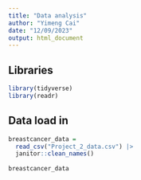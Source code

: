 ```yaml
---
title: "Data analysis"
author: "Yimeng Cai"
date: "12/09/2023"
output: html_document
---
```


## Libraries
```r
library(tidyverse)
library(readr)
```


## Data load in
```r
breastcancer_data =
  read_csv("Project_2_data.csv") |>
  janitor::clean_names()
  
breastcancer_data
```

